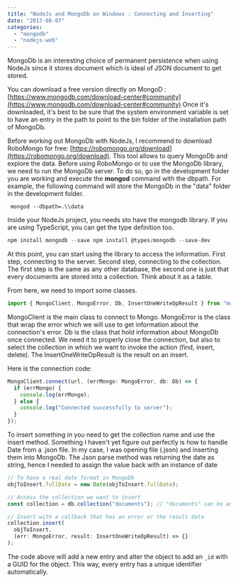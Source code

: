 ```yaml
---
title: "NodeJs and MongoDb on Windows : Connecting and Inserting"
date: "2017-08-07"
categories:
  - "mongodb"
  - "nodejs-web"
---
```


MongoDb is an interesting choice of permanent persistence when using NodeJs since it stores document which is ideal of JSON document to get stored.

You can download a free version directly on MongoD : [https://www.mongodb.com/download-center#community](https://www.mongodb.com/download-center#community) Once it's downloaded, it's best to be sure that the system environment variable is set to have an entry in the path to point to the bin folder of the installation path of MongoDb.

Before working out MongoDb with NodeJs, I recommend to download RoboMongo for free: [https://robomongo.org/download](https://robomongo.org/download). This tool allows to query MongoDb and explore the data. Before using RoboMongo or to use the MongoDb library, we need to run the MongoDb server. To do so, go in the development folder you are working and execute the **mongod** command with the dbpath. For example, the following command will store the MongoDb in the "data" folder in the development folder.

```
 mongod --dbpath=.\\data
```

Inside your NodeJs project, you needs sto have the mongodb library. If you are using TypeScript, you can get the type definition too.

```typescript
npm install mongodb --save npm install @types/mongodb --save-dev
```

At this point, you can start using the library to access the information. First step, connecting to the server. Second step, connecting to the collection. The first step is the same as any other database, the second one is just that every documents are stored into a collection. Think about it as a table.

From here, we need to import some classes.

```typescript
import { MongoClient, MongoError, Db, InsertOneWriteOpResult } from "mongodb";
```

MongoClient is the main class to connect to Mongo. MongoError is the class that wrap the error which we will use to get information about the connection's error. Db is the class that hold information about MongoDb once connected. We need it to properly close the connection, but also to select the collection in which we want to invoke the action (find, insert, delete). The InsertOneWriteOpResult is the result on an insert.

Here is the connection code:

```typescript
MongoClient.connect(url, (errMongo: MongoError, db: Db) => {
  if (errMongo) {
    console.log(errMongo);
  } else {
    console.log("Connected successfully to server");
  }
});
```

To insert something in you need to get the collection name and use the insert method. Something I haven't yet figure out perfectly is how to handle Date from a .json file. In my case, I was opening file (.json) and inserting them into MongoDb. The Json parse method was returning the date as string, hence I needed to assign the value back with an instance of date

```javascript
// To have a real date format in MongoDb
objToInsert.fullDate = new Date(objToInsert.fullDate);

// Access the collection we want to insert
const collection = db.collection("documents"); // "documents" can be anything you want your collection to be named

// Insert with a callback that has an error or the result data
collection.insert(
  objToInsert,
  (err: MongoError, result: InsertOneWriteOpResult) => {}
);
```

The code above will add a new entry and alter the object to add an `_id` with a GUID for the object. This way, every entry has a unique identifier automatically.
